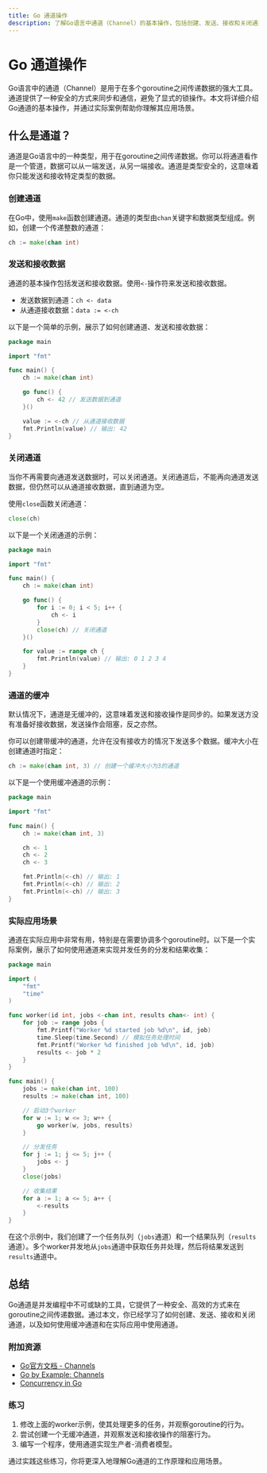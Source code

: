 ```yaml
---
title: Go 通道操作
description: 了解Go语言中通道（Channel）的基本操作，包括创建、发送、接收和关闭通道，以及如何在实际并发编程中使用它们。
---
```


# Go 通道操作

Go语言中的通道（Channel）是用于在多个goroutine之间传递数据的强大工具。通道提供了一种安全的方式来同步和通信，避免了显式的锁操作。本文将详细介绍Go通道的基本操作，并通过实际案例帮助你理解其应用场景。

## 什么是通道？

通道是Go语言中的一种类型，用于在goroutine之间传递数据。你可以将通道看作是一个管道，数据可以从一端发送，从另一端接收。通道是类型安全的，这意味着你只能发送和接收特定类型的数据。

### 创建通道

在Go中，使用`make`函数创建通道。通道的类型由`chan`关键字和数据类型组成。例如，创建一个传递整数的通道：

```go
ch := make(chan int)
```

### 发送和接收数据

通道的基本操作包括发送和接收数据。使用`<-`操作符来发送和接收数据。

- 发送数据到通道：`ch <- data`
- 从通道接收数据：`data := <-ch`

以下是一个简单的示例，展示了如何创建通道、发送和接收数据：

```go
package main

import "fmt"

func main() {
    ch := make(chan int)

    go func() {
        ch <- 42 // 发送数据到通道
    }()

    value := <-ch // 从通道接收数据
    fmt.Println(value) // 输出: 42
}
```

### 关闭通道

当你不再需要向通道发送数据时，可以关闭通道。关闭通道后，不能再向通道发送数据，但仍然可以从通道接收数据，直到通道为空。

使用`close`函数关闭通道：

```go
close(ch)
```

以下是一个关闭通道的示例：

```go
package main

import "fmt"

func main() {
    ch := make(chan int)

    go func() {
        for i := 0; i < 5; i++ {
            ch <- i
        }
        close(ch) // 关闭通道
    }()

    for value := range ch {
        fmt.Println(value) // 输出: 0 1 2 3 4
    }
}
```

### 通道的缓冲

默认情况下，通道是无缓冲的，这意味着发送和接收操作是同步的。如果发送方没有准备好接收数据，发送操作会阻塞，反之亦然。

你可以创建带缓冲的通道，允许在没有接收方的情况下发送多个数据。缓冲大小在创建通道时指定：

```go
ch := make(chan int, 3) // 创建一个缓冲大小为3的通道
```

以下是一个使用缓冲通道的示例：

```go
package main

import "fmt"

func main() {
    ch := make(chan int, 3)

    ch <- 1
    ch <- 2
    ch <- 3

    fmt.Println(<-ch) // 输出: 1
    fmt.Println(<-ch) // 输出: 2
    fmt.Println(<-ch) // 输出: 3
}
```

### 实际应用场景

通道在实际应用中非常有用，特别是在需要协调多个goroutine时。以下是一个实际案例，展示了如何使用通道来实现并发任务的分发和结果收集：

```go
package main

import (
    "fmt"
    "time"
)

func worker(id int, jobs <-chan int, results chan<- int) {
    for job := range jobs {
        fmt.Printf("Worker %d started job %d\n", id, job)
        time.Sleep(time.Second) // 模拟任务处理时间
        fmt.Printf("Worker %d finished job %d\n", id, job)
        results <- job * 2
    }
}

func main() {
    jobs := make(chan int, 100)
    results := make(chan int, 100)

    // 启动3个worker
    for w := 1; w <= 3; w++ {
        go worker(w, jobs, results)
    }

    // 分发任务
    for j := 1; j <= 5; j++ {
        jobs <- j
    }
    close(jobs)

    // 收集结果
    for a := 1; a <= 5; a++ {
        <-results
    }
}
```

在这个示例中，我们创建了一个任务队列（`jobs`通道）和一个结果队列（`results`通道）。多个worker并发地从`jobs`通道中获取任务并处理，然后将结果发送到`results`通道中。

## 总结

Go通道是并发编程中不可或缺的工具，它提供了一种安全、高效的方式来在goroutine之间传递数据。通过本文，你已经学习了如何创建、发送、接收和关闭通道，以及如何使用缓冲通道和在实际应用中使用通道。

### 附加资源

- [Go官方文档 - Channels](https://golang.org/doc/effective_go#channels)
- [Go by Example: Channels](https://gobyexample.com/channels)
- [Concurrency in Go](https://www.oreilly.com/library/view/concurrency-in-go/9781491941294/)

### 练习

1. 修改上面的worker示例，使其处理更多的任务，并观察goroutine的行为。
2. 尝试创建一个无缓冲通道，并观察发送和接收操作的阻塞行为。
3. 编写一个程序，使用通道实现生产者-消费者模型。

通过实践这些练习，你将更深入地理解Go通道的工作原理和应用场景。